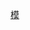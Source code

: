 {{Navbox
|name=DC12/sitemap
|title=中文維基百科　[[Wikipedia:動員令/第十二次動員令|<span style="color: #ffffff">第十二次動員令</span>]]
|image=[[File:Wikipe-tan sailor fuku.png|x125px]]
|above=
|group1=立即參與
|list1=[[Wikipedia:動員令/第十二次動員令/報名|<span title="報名參與是次動員令">報名</span>]] - [[Template:動員令|<span title="邀請他人參與是次動員令">邀請</span>]] - [[Wikipedia:動員令/散發動員令|<span title="散發動員令邀請">散發</span>]] - [[Wikipedia:動員令/第十二次動員令/工具|<span title="在多方面推廣是次動員令">推廣工具</span>]]
|group2=用戶貢獻
|list2=[[Wikipedia:動員令/第十二次動員令/個人諜報|個人諜報]] - [[Wikipedia:動員令/第十二次動員令/個人貢獻|查找用戶]] - [[Wikipedia:動員令/第十二次動員令/整體貢獻|整體貢獻]] - [[Wikipedia:動員令/第十二次動員令/統計|統計]]
|group3=討論協作
|list3=[[Wikipedia:動員令/第十二次動員令/投票|投票]] - [[Wikipedia talk:動員令/第十二次動員令|討論頁]] - [[Wikipedia talk:動員令/第十二次動員令/主持人佈告板|主持人佈告板]]
|group4=關於動員令
|list4=[[Wikipedia:動員令/第十二次動員令/新手入門|新手入門]] - [[Wikipedia:動員令|完整介紹]] - [[Wikipedia:動員令/第十二次動員令/幫助|幫助文檔]] - [[維基百科:動員令/第十二次動員令/主持人|主持人列表]] - [[Template:DC12/bulletin|公告]]
|group5=模板一覽
|list5=[[Template:動員令|邀請]] - [[Template:DC12/talk|討論頁告示]]
|below=參見：[[Wikipedia:動員令]]

|titlestyle=background-color: #127436; color: #ffffff
|groupstyle=background-color: #A6FFCC
|belowstyle=background-color: #A6FFCC
| tracking = <includeonly>no</includeonly>
}}
<noinclude>[[Category:第十二次動員令|模]]</noinclude>